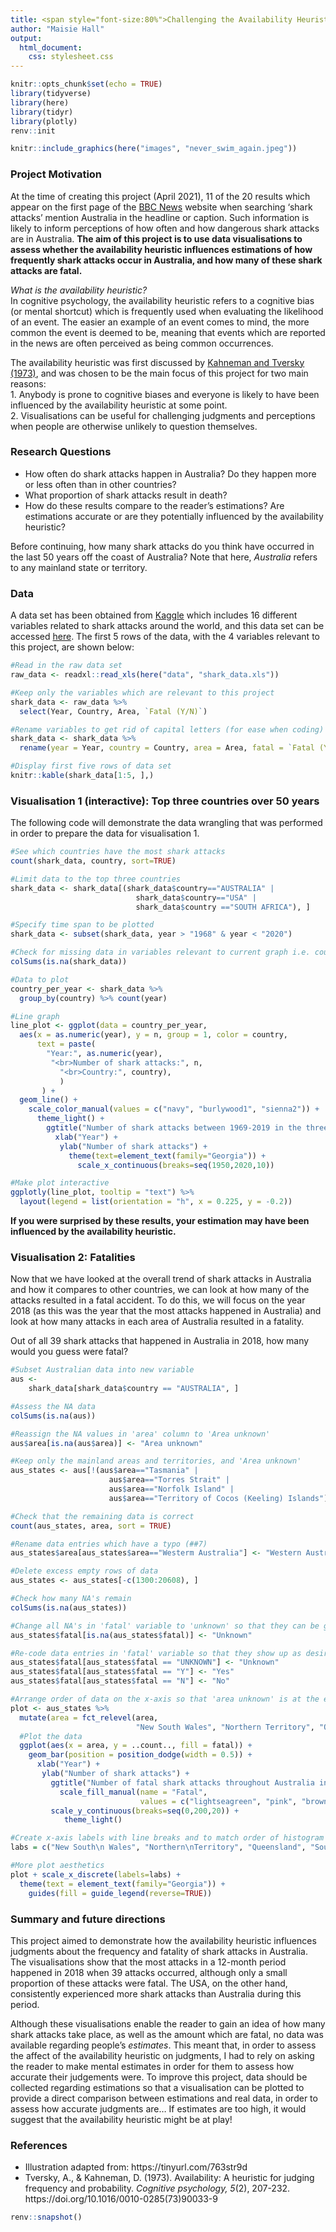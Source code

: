 ```yaml
---
title: <span style="font-size:80%">Challenging the Availability Heuristic with Data Visualistions
author: "Maisie Hall"
output: 
  html_document:
    css: stylesheet.css
---
```


<style type="text/css">
.main-container {
  max-width: 85%;
  margin-left: auto;
  margin-right: auto;
}
</style>

```r
knitr::opts_chunk$set(echo = TRUE)
library(tidyverse)
library(here)
library(tidyr)
library(plotly)
renv::init
```

```r
knitr::include_graphics(here("images", "never_swim_again.jpeg"))
```

### Project Motivation
At the time of creating this project (April 2021), 11 of the 20 results which appear on the first page of the [BBC News](https://www.bbc.co.uk/news) website when searching ‘shark attacks’ mention Australia in the headline or caption. Such information is likely to inform perceptions of how often and how dangerous shark attacks are in Australia. **The aim of this project is to use data visualisations to assess whether the availability heuristic influences estimations of how frequently shark attacks occur in Australia, and how many of these shark attacks are fatal.**  

*What is the availability heuristic?*  
In cognitive psychology, the availability heuristic refers to a cognitive bias (or mental shortcut) which is frequently used when evaluating the likelihood of an event. The easier an example of an event comes to mind, the more common the event is deemed to be, meaning that events which are reported in the news are often perceived as being common occurrences.

The availability heuristic was first discussed by [Kahneman and Tversky (1973)](https://www.sciencedirect.com/science/article/abs/pii/0010028573900339), and was chosen to be the main focus of this project for two main reasons:  
1. Anybody is prone to cognitive biases and everyone is likely to have been influenced by the availability heuristic at some point.  
2. Visualisations can be useful for challenging judgments and perceptions when people are otherwise unlikely to question themselves.

### Research Questions  
- How often do shark attacks happen in Australia? Do they happen more or less often than in other countries?  
- What proportion of shark attacks result in death?  
- How do these results compare to the reader’s estimations? Are estimations accurate or are they potentially influenced by the availability heuristic?  

Before continuing, how many shark attacks do you think have occurred in the last 50 years off the coast of Australia? Note that here, *Australia* refers to any mainland state or territory.

### Data
A data set has been obtained from [Kaggle](https://www.kaggle.com/) which includes 16 different variables related to shark attacks around the world, and this data set can be accessed [here](https://www.kaggle.com/ncsaayali/shark-attack-dataset). The first 5 rows of the data, with the 4 variables relevant to this project, are shown below:

```r
#Read in the raw data set
raw_data <- readxl::read_xls(here("data", "shark_data.xls"))

#Keep only the variables which are relevant to this project
shark_data <- raw_data %>%
  select(Year, Country, Area, `Fatal (Y/N)`)

#Rename variables to get rid of capital letters (for ease when coding)
shark_data <- shark_data %>%
  rename(year = Year, country = Country, area = Area, fatal = `Fatal (Y/N)`)
```

```r
#Display first five rows of data set
knitr::kable(shark_data[1:5, ],)
```
### Visualisation 1 (interactive): Top three countries over 50 years
The following code will demonstrate the data wrangling that was performed in order to prepare the data for visualisation 1.

```r
#See which countries have the most shark attacks
count(shark_data, country, sort=TRUE)

#Limit data to the top three countries
shark_data <- shark_data[(shark_data$country=="AUSTRALIA" |
                            shark_data$country=="USA" |
                            shark_data$country =="SOUTH AFRICA"), ]

#Specify time span to be plotted
shark_data <- subset(shark_data, year > "1968" & year < "2020")
```

```r
#Check for missing data in variables relevant to current graph i.e. country, year
colSums(is.na(shark_data))
```

```r
#Data to plot
country_per_year <- shark_data %>% 
  group_by(country) %>% count(year)

#Line graph
line_plot <- ggplot(data = country_per_year,
  aes(x = as.numeric(year), y = n, group = 1, color = country,
      text = paste(
        "Year:", as.numeric(year),
         "<br>Number of shark attacks:", n,
           "<br>Country:", country),
           )
       ) +
  geom_line() +
    scale_color_manual(values = c("navy", "burlywood1", "sienna2")) +
      theme_light() +
        ggtitle("Number of shark attacks between 1969-2019 in the three most affected countries") +
          xlab("Year") + 
           ylab("Number of shark attacks") +
             theme(text=element_text(family="Georgia")) +
               scale_x_continuous(breaks=seq(1950,2020,10))

#Make plot interactive
ggplotly(line_plot, tooltip = "text") %>% 
  layout(legend = list(orientation = "h", x = 0.225, y = -0.2)) 
```

**If you were surprised by these results, your estimation may have been influenced by the availability heuristic.**

### Visualisation 2: Fatalities
Now that we have looked at the overall trend of shark attacks in Australia and how it compares to other countries, we can look at how many of the attacks resulted in a fatal accident. To do this, we will focus on the year 2018 (as this was the year that the most attacks happened in Australia) and look at how many attacks in each area of Australia resulted in a fatality.

Out of all 39 shark attacks that happened in Australia in 2018, how many would you guess were fatal?

```r
#Subset Australian data into new variable
aus <- 
	shark_data[shark_data$country == "AUSTRALIA", ]

#Assess the NA data
colSums(is.na(aus))

#Reassign the NA values in 'area' column to 'Area unknown'
aus$area[is.na(aus$area)] <- "Area unknown"

#Keep only the mainland areas and territories, and 'Area unknown'
aus_states <- aus[!(aus$area=="Tasmania" | 
                      aus$area=="Torres Strait" | 
                      aus$area=="Norfolk Island" | 
                      aus$area=="Territory of Cocos (Keeling) Islands"),]

#Check that the remaining data is correct
count(aus_states, area, sort = TRUE)

#Rename data entries which have a typo (##7)
aus_states$area[aus_states$area=="Westerm Australia"] <- "Western Australia"
```

```r
#Delete excess empty rows of data
aus_states <- aus_states[-c(1300:20608), ] 

#Check how many NA's remain
colSums(is.na(aus_states))

#Change all NA's in 'fatal' variable to 'unknown' so that they can be grouped and plotted
aus_states$fatal[is.na(aus_states$fatal)] <- "Unknown"

#Re-code data entries in 'fatal' variable so that they show up as desired in the legend
aus_states$fatal[aus_states$fatal == "UNKNOWN"] <- "Unknown"
aus_states$fatal[aus_states$fatal == "Y"] <- "Yes"
aus_states$fatal[aus_states$fatal == "N"] <- "No"
```

```r
#Arrange order of data on the x-axis so that 'area unknown' is at the end
plot <- aus_states %>%
  mutate(area = fct_relevel(area,
                            "New South Wales", "Northern Territory", "Queensland", "South Australia", "Victoria", "Western Australia", "Area unknown")) %>% 
  #Plot the data
  ggplot(aes(x = area, y = ..count.., fill = fatal)) +
    geom_bar(position = position_dodge(width = 0.5)) +
      xlab("Year") +
       ylab("Number of shark attacks") +
         ggtitle("Number of fatal shark attacks throughout Australia in 2018") +
           scale_fill_manual(name = "Fatal", 
                             values = c("lightseagreen", "pink", "brown2")) +
         scale_y_continuous(breaks=seq(0,200,20)) +
            theme_light()

#Create x-axis labels with line breaks and to match order of histogram bars
labs = c("New South\n Wales", "Northern\nTerritory", "Queensland", "South\nAustralia", "Victoria", "Western\nAustralia", "Area\nunknown")

#More plot aesthetics
plot + scale_x_discrete(labels=labs) +
  theme(text = element_text(family="Georgia")) +
    guides(fill = guide_legend(reverse=TRUE))
```

### Summary and future directions
This project aimed to demonstrate how the availability heuristic influences judgments about the frequency and fatality of shark attacks in Australia. The visualisations show that the most attacks in a 12-month period happened in 2018 when 39 attacks occurred, although only a small proportion of these attacks were fatal. The USA, on the other hand, consistently experienced more shark attacks than Australia during this period.

Although these visualisations enable the reader to gain an idea of how many shark attacks take place, as well as the amount which are fatal, no data was available regarding people's *estimates*. This meant that, in order to assess the affect of the availability heuristic on judgments, I had to rely on asking the reader to make mental estimates in order for them to assess how accurate their judgements were. To improve this project, data should be collected regarding estimations so that a visualisation can be plotted to provide a direct comparison between estimations and real data, in order to assess how accurate judgments are... If estimates are too high, it would suggest that the availability heuristic might be at play!

### References  
- Illustration adapted from: https://tinyurl.com/763str9d  
- Tversky, A., & Kahneman, D. (1973). Availability: A heuristic for judging frequency and probability. *Cognitive psychology, 5*(2), 207-232. https://doi.org/10.1016/0010-0285(73)90033-9

```r
renv::snapshot()
```